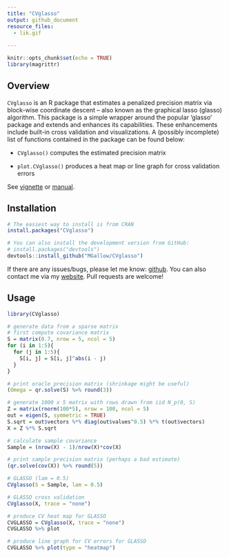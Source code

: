 ```yaml
---
title: "CVglasso"
output: github_document
resource_files:
  - lik.gif
  
---
```


```r
knitr::opts_chunk$set(echo = TRUE)
library(magrittr)
```

## Overview

`CVglasso` is an R package that estimates a penalized precision matrix via block-wise coordinate descent -- also known as the graphical lasso (glasso) algorithm. This package is a simple wrapper around the popular 'glasso' package and extends and enhances its capabilities. These enhancements include built-in cross validation and visualizations. A (possibly incomplete) list of functions contained in the package can be found below:

* `CVglasso()` computes the estimated precision matrix

* `plot.CVglasso()` produces a heat map or line graph for cross validation errors

See [vignette](https://mgallow.github.io/CVglasso/) or [manual](https://github.com/MGallow/CVglasso/blob/master/CVglasso.pdf).

## Installation

```r
# The easiest way to install is from CRAN
install.packages("CVglasso")

# You can also install the development version from GitHub:
# install.packages("devtools")
devtools::install_github("MGallow/CVglasso")
```

If there are any issues/bugs, please let me know: [github](https://github.com/MGallow/CVglasso/issues). You can also contact me via my [website](http://users.stat.umn.edu/~gall0441/). Pull requests are welcome!

## Usage

```r
library(CVglasso)

# generate data from a sparse matrix
# first compute covariance matrix
S = matrix(0.7, nrow = 5, ncol = 5)
for (i in 1:5){
  for (j in 1:5){
    S[i, j] = S[i, j]^abs(i - j)
  }
}

# print oracle precision matrix (shrinkage might be useful)
(Omega = qr.solve(S) %>% round(3))

# generate 1000 x 5 matrix with rows drawn from iid N_p(0, S)
Z = matrix(rnorm(100*5), nrow = 100, ncol = 5)
out = eigen(S, symmetric = TRUE)
S.sqrt = out$vectors %*% diag(out$values^0.5) %*% t(out$vectors)
X = Z %*% S.sqrt

# calculate sample covariance
Sample = (nrow(X) - 1)/nrow(X)*cov(X)

# print sample precision matrix (perhaps a bad estimate)
(qr.solve(cov(X)) %>% round(5))

# GLASSO (lam = 0.5)
CVglasso(S = Sample, lam = 0.5)

# GLASSO cross validation
CVglasso(X, trace = "none")

# produce CV heat map for GLASSO
CVGLASSO = CVglasso(X, trace = "none")
CVGLASSO %>% plot

# produce line graph for CV errors for GLASSO
CVGLASSO %>% plot(type = "heatmap")

```
